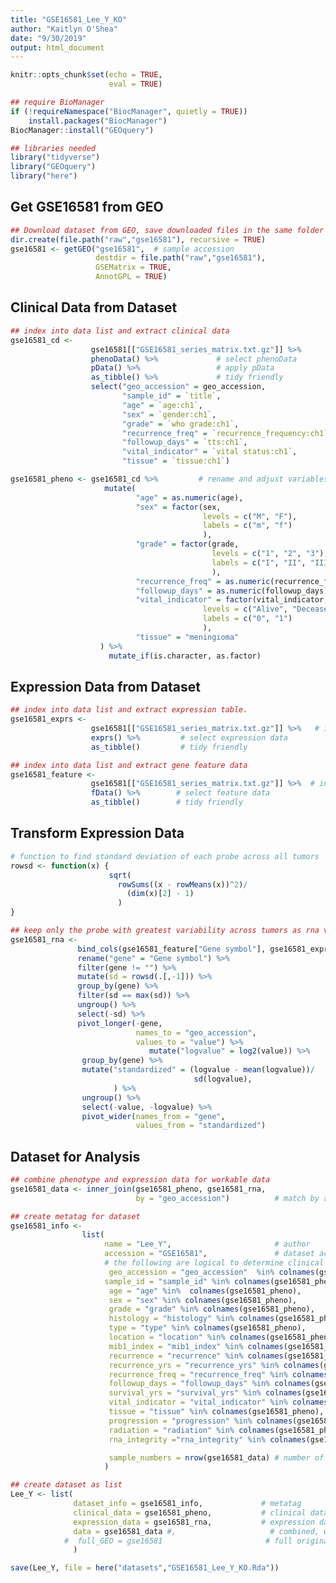 ```yaml
---
title: "GSE16581_Lee_Y_KO"
author: "Kaitlyn O'Shea"
date: "9/30/2019"
output: html_document
---
```



```r
knitr::opts_chunk$set(echo = TRUE,
                      eval = TRUE)
```

```r
## require BioManager
if (!requireNamespace("BiocManager", quietly = TRUE))
    install.packages("BiocManager")
BiocManager::install("GEOquery") 
```

```r
## libraries needed
library("tidyverse")
library("GEOquery")
library("here")
```

## Get GSE16581 from GEO
```r
## Download dataset from GEO, save downloaded files in the same folder as this .Rmd file.
dir.create(file.path("raw","gse16581"), recursive = TRUE)
gse16581 <- getGEO("gse16581",  # sample accession 
                   destdir = file.path("raw","gse16581"),
                   GSEMatrix = TRUE,
                   AnnotGPL = TRUE)
```

## Clinical Data from Dataset
```r
## index into data list and extract clinical data
gse16581_cd <-
                  gse16581[["GSE16581_series_matrix.txt.gz"]] %>%           # index into list 
                  phenoData() %>%             # select phenoData
                  pData() %>%                 # apply pData
                  as_tibble() %>%             # tidy friendly
                  select("geo_accession" = geo_accession, 
                         "sample_id" = `title`,
                         "age" = `age:ch1`,
                         "sex" = `gender:ch1`,
                         "grade" = `who grade:ch1`,
                         "recurrence_freq" = `recurrence_frequency:ch1`,
                         "followup_days" = `tts:ch1`,
                         "vital_indicator" = `vital status:ch1`,
                         "tissue" = `tissue:ch1`)

gse16581_pheno <- gse16581_cd %>%         # rename and adjust variables
                     mutate(
                            "age" = as.numeric(age),
                            "sex" = factor(sex, 
                                           levels = c("M", "F"), 
                                           labels = c("m", "f")
                                           ),                               
                            "grade" = factor(grade, 
                                             levels = c("1", "2", "3"), 
                                             labels = c("I", "II", "III")
                                             ),
                            "recurrence_freq" = as.numeric(recurrence_freq),
                            "followup_days" = as.numeric(followup_days),
                            "vital_indicator" = factor(vital_indicator, 
                                           levels = c("Alive", "Deceased"), 
                                           labels = c("0", "1")
                                           ),
                            "tissue" = "meningioma"
                    ) %>%
                      mutate_if(is.character, as.factor)
```

## Expression Data from Dataset
```r
## index into data list and extract expression table.
gse16581_exprs <- 
                  gse16581[["GSE16581_series_matrix.txt.gz"]] %>%   # index into list 
                  exprs() %>%         # select expression data
                  as_tibble()         # tidy friendly

## index into data list and extract gene feature data
gse16581_feature <- 
                  gse16581[["GSE16581_series_matrix.txt.gz"]] %>%  # index into list 
                  fData() %>%        # select feature data
                  as_tibble()        # tidy friendly
```

## Transform Expression Data
``` r
# function to find standard deviation of each probe across all tumors
rowsd <- function(x) {
                      sqrt(
                        rowSums((x - rowMeans(x))^2)/
                          (dim(x)[2] - 1)
                        )
}

## keep only the probe with greatest variability across tumors as rna variable and gene names
gse16581_rna <-
               bind_cols(gse16581_feature["Gene symbol"], gse16581_exprs) %>% # add gene name to expression data
               rename("gene" = "Gene symbol") %>%                             # rename name variable as 'gene' 
               filter(gene != "") %>%                                         # keep only data for named genes
               mutate(sd = rowsd(.[,-1])) %>%                                 # calculate sd for each probe, index out gene name
               group_by(gene) %>%                                             # group probes by gene
               filter(sd == max(sd)) %>%                                      # keep the probe with the max variation for each gene
               ungroup() %>%                                                  # ungroup by genes 
               select(-sd) %>%                                                # select all but sd column
               pivot_longer(-gene,                                            # do not group by gene 
                            names_to = "geo_accession",                       # 'key' via gather
                            values_to = "value") %>%                          
                               mutate("logvalue" = log2(value)) %>%           # log2 transform expression for variance stabilization 
                group_by(gene) %>%                                             # standardize for cross data set comparison
                mutate("standardized" = (logvalue - mean(logvalue))/           # center at mean for gene 
                                         sd(logvalue),                         # scale by sd for gene
                       ) %>%
                ungroup() %>%                                                  # ungroup by genes 
                select(-value, -logvalue) %>%                                  # select all but sd column
                pivot_wider(names_from = "gene",                               # final format genes as rows
                            values_from = "standardized")                      # final format expression across accession as columns    

```

## Dataset for Analysis
```r
## combine phenotype and expression data for workable data
gse16581_data <- inner_join(gse16581_pheno, gse16581_rna, 
                            by = "geo_accession")          # match by accession

## create metatag for dataset
gse16581_info <-  
                list(
                     name = "Lee_Y",                       # author
                     accession = "GSE16581",               # dataset accession 
                     # the following are logical to determine clinical data available for dataset
                      geo_accession = "geo_accession"  %in% colnames(gse16581_pheno),
                     sample_id = "sample_id" %in% colnames(gse16581_pheno),
                      age = "age" %in%  colnames(gse16581_pheno),
                      sex = "sex" %in% colnames(gse16581_pheno),
                      grade = "grade" %in% colnames(gse16581_pheno),
                      histology = "histology" %in% colnames(gse16581_pheno),
                      type = "type" %in% colnames(gse16581_pheno),
                      location = "location" %in% colnames(gse16581_pheno),
                      mib1_index = "mib1_index" %in% colnames(gse16581_pheno),
                      recurrence = "recurrence" %in% colnames(gse16581_pheno),
                      recurrence_yrs = "recurrence_yrs" %in% colnames(gse16581_pheno),
                      recurrence_freq = "recurrence_freq" %in% colnames(gse16581_pheno),
                      followup_days = "followup_days" %in% colnames(gse16581_pheno),
                      survival_yrs = "survival_yrs" %in% colnames(gse16581_pheno),
                      vital_indicator = "vital_indicator" %in% colnames(gse16581_pheno),
                      tissue = "tissue" %in% colnames(gse16581_pheno),
                      progression = "progression" %in% colnames(gse16581_pheno),
                      radiation = "radiation" %in% colnames(gse16581_pheno),
                      rna_integrity ="rna_integrity" %in% colnames(gse16581_pheno),

                      sample_numbers = nrow(gse16581_data) # number of samples
                     )

## create dataset as list 
Lee_Y <- list(
              dataset_info = gse16581_info,             # metatag
              clinical_data = gse16581_pheno,           # clinical data
              expression_data = gse16581_rna,           # expression data
              data = gse16581_data #,                     # combined, workable data
            #  full_GEO = gse16581                       # full original download from GEO
              )
```

```r
save(Lee_Y, file = here("datasets","GSE16581_Lee_Y_KO.Rda"))
```
